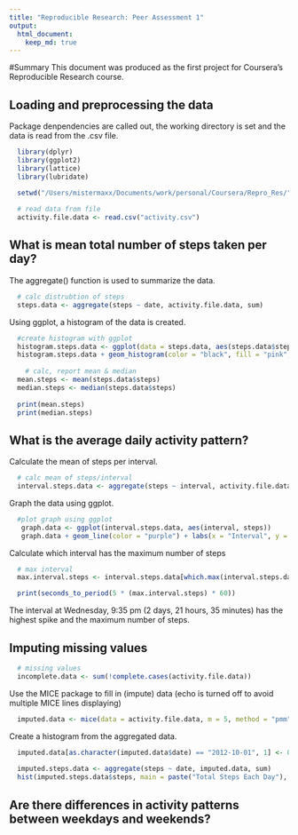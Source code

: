 ```yaml
---
title: "Reproducible Research: Peer Assessment 1"
output: 
  html_document:
    keep_md: true
---
```

#Summary
This document was produced as the first project for Coursera's Reproducible Research course.

## Loading and preprocessing the data
Package denpendencies are called out, the working directory is set and the data is read from the .csv file.
```r
  library(dplyr)
  library(ggplot2)
  library(lattice)
  library(lubridate)

  setwd("/Users/mistermaxx/Documents/work/personal/Coursera/Repro_Res/")
  
  # read data from file
  activity.file.data <- read.csv("activity.csv")

```


## What is mean total number of steps taken per day?
The aggregate() function is used to summarize the data.
```r
  # calc distrubtion of steps
  steps.data <- aggregate(steps ~ date, activity.file.data, sum)
```

Using ggplot, a histogram of the data is created.
```r
  #create histogram with ggplot
  histogram.steps.data <- ggplot(data = steps.data, aes(steps.data$steps)) 
  histogram.steps.data + geom_histogram(color = "black", fill = "pink", bins = 10, binwidth = 6000) + labs(x = "Steps", y = "Count", title = "Distribution: Total Steps")
  
    # calc, report mean & median
  mean.steps <- mean(steps.data$steps)
  median.steps <- median(steps.data$steps)
  
  print(mean.steps)
  print(median.steps)

```

## What is the average daily activity pattern?
Calculate the mean of steps per interval.
```r
  # calc mean of steps/interval
  interval.steps.data <- aggregate(steps ~ interval, activity.file.data, mean)
```

Graph the data using ggplot.
```r
  #plot graph using ggplot
   graph.data <- ggplot(interval.steps.data, aes(interval, steps))
   graph.data + geom_line(color = "purple") + labs(x = "Interval", y = "Steps", title = "Steps Per Interval")
```

Calculate which interval has the maximum number of steps
```r
  # max interval
  max.interval.steps <- interval.steps.data[which.max(interval.steps.data$steps), 1]

  print(seconds_to_period(5 * (max.interval.steps) * 60))
```
The interval at Wednesday, 9:35 pm (2 days, 21 hours, 35 minutes) has the highest spike and the maximum number of steps.

## Imputing missing values

```r
  # missing values
  incomplete.data <- sum(!complete.cases(activity.file.data))
```

Use the MICE package to fill in (impute) data (echo is turned off to avoid multiple MICE lines displaying)
```r
  imputed.data <- mice(data = activity.file.data, m = 5, method = "pmm", maxit = 20, seed = 500)
```

Create a histogram from the aggregated data.
```r
  imputed.data[as.character(imputed.data$date) == "2012-10-01", 1] <- 0
  
  imputed.steps.data <- aggregate(steps ~ date, imputed.data, sum)
  hist(imputed.steps.data$steps, main = paste("Total Steps Each Day"), col = "purple", xlab = "Number of Steps")
```

## Are there differences in activity patterns between weekdays and weekends?
